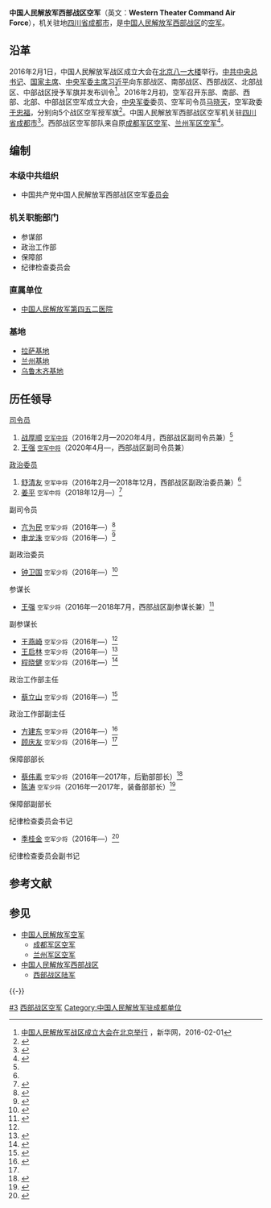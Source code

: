 {{Infobox military unit
|unit_name = 中国人民解放军西部战区空军
|image = [[File:Air_Force_Flag_of_the_People's_Republic_of_China.svg|120px]]
|caption = [[中国人民解放军军旗|中国人民解放军空军军旗]]
|dates = 2016年至今
|country = {{PRC}}
|軍種 = [[空军|空军]]
|type =中国人民解放军副战区级军种
|role = 空中作战、防空作战
|size = 
|current_commander_label = [[司令员|司令员]]
|current_commander  = [[王强_(解放军)|王强]] <small>[[中国人民解放军中将|中将]]</small>
|ceremonial_chief_label = [[政治委员|政治委员]]
|ceremonial_chief = [[姜平_(空军)|姜平]] <small>[[中国人民解放军中将|中将]]</small>
|command_structure = [[中国人民解放军空军|中国人民解放军空军]]领导机构<br />[[中国人民解放军西部战区|中国人民解放军西部战区]]
|branch = [[中国人民解放军空军|中国人民解放军空军]]
|garrison = [[四川省|四川省]][[成都市|成都市]]
|nickname = 
|colors = {{color box|#FF0000}}{{color box|#007FFF}} [[红色|红色]]与[[天蓝色|天蓝色]]
|motto = 
|equipment =
|march = 《[[中国空军进行曲|中国空军进行曲]]》
|patron =
|notable_commanders = 
|battles = 
|identification_symbol =
|identification_symbol_label = 臂章
}}
{{中华人民共和国军事 |hidden = 1}}

'''中国人民解放军西部战区空军'''（英文：'''Western Theater Command Air Force'''），机关驻地[[四川省|四川省]][[成都市|成都市]]，是[[中国人民解放军西部战区|中国人民解放军西部战区]]的[[中国人民解放军空军|空军]]。

== 沿革 ==
2016年2月1日，中国人民解放军战区成立大会在[[北京|北京]][[八一大楼|八一大楼]]举行。[[中共中央总书记|中共中央总书记]]、[[中华人民共和国主席|国家主席]]、[[中央军委主席|中央军委主席]][[习近平|习近平]]向东部战区、南部战区、西部战区、北部战区、中部战区授予军旗并发布训令<ref>[http://news.xinhuanet.com/politics/2016-02/01/c_1117960554.htm 中国人民解放军战区成立大会在北京举行] {{Wayback|url=http://news.xinhuanet.com/politics/2016-02/01/c_1117960554.htm |date=20170922222113 }}，新华网，2016-02-01</ref>。2016年2月初，空军召开东部、南部、西部、北部、中部战区空军成立大会，[[中央军委|中央军委]]委员、空军司令员[[马晓天|马晓天]]，空军政委[[于忠福|于忠福]]，分别向5个战区空军授军旗<ref name=wy>{{Cite web |url = http://news.163.com/16/0206/16/BF5EB77V00014AED.html |title = 徐安祥出任南部战区空军司令员，安兆庆任政委 |author =  |date = 2016-02-06 |publisher = 网易 |language =  |accessdate =  |quote =  |archive-url = https://web.archive.org/web/20170107103114/http://news.163.com/16/0206/16/BF5EB77V00014AED.html |archive-date = 2017-01-07 |dead-url = yes }}</ref>。中国人民解放军西部战区空军机关驻[[四川省|四川省]][[成都市|成都市]]<ref>{{Cite web|url = http://news.xinhuanet.com/local/2016-02/04/c_1117992613.htm|title = 黄新初率队慰问西部战区空军 共叙军民鱼水深情|author = |date = 2016-02-04|publisher = 新华网|language = |accessdate = |quote = |archive-date = 2017-01-07|archive-url = https://web.archive.org/web/20170107005015/http://news.xinhuanet.com/local/2016-02/04/c_1117992613.htm|dead-url = no}}</ref>。西部战区空军部队来自原[[成都军区空军|成都军区空军]]、[[兰州军区空军|兰州军区空军]]<ref name=hb>{{Cite web  |url =http://war.163.com/16/0407/16/BK2I4JDL00014OVF.html  |title =军报:西部战区空军由原兰空成空合并组建  |author =  |date =2016-04-07  |publisher =网易  |language =  |accessdate =  |quote =  |archive-url =https://web.archive.org/web/20170107101801/http://war.163.com/16/0407/16/BK2I4JDL00014OVF.html  |archive-date =2017-01-07  |dead-url =yes  }}</ref>。

== 编制 ==
=== 本级中共组织 ===
* 中国共产党中国人民解放军西部战区空军[[党委|委员会]]

=== 机关职能部门 ===
* 参谋部
* 政治工作部
* 保障部
* 纪律检查委员会

===直属单位===
*[[中国人民解放军第四五二医院|中国人民解放军第四五二医院]]

=== 基地 ===
* [[中国人民解放军空军拉萨基地|拉萨基地]]
* [[中国人民解放军空军兰州基地|兰州基地]]
* [[中国人民解放军空军乌鲁木齐基地|乌鲁木齐基地]]

== 历任领导 ==
{{col-begin}}
{{col-2}}
; [[司令员|司令员]]
# [[战厚顺|战厚顺]] <small>[[中国人民解放军中将|空军中将]]</small>（2016年2月—2020年4月，西部战区副司令员兼）<ref name=hb/>
# [[王强_(解放军)|王强]] <small>[[中国人民解放军中将|空军中将]]</small>（2020年4月—，西部战区副司令员兼）
{{col-2}}

; [[政治委员|政治委员]]
# [[舒清友|舒清友]] <small>空军中将</small>（2016年2月—2018年12月，西部战区副政治委员兼）<ref name=hb/>
# [[姜平_(空军)|姜平]] <small>空军中将</small>（2018年12月—）<ref>{{cite web |title=空军政治工作部副主任姜平少将升任西部战区空军政委 |url=https://www.thepaper.cn/newsDetail_forward_2849306 |website=澎湃新闻 |accessdate=2019-01-13 |date=2019-01-13 |archive-date=2019-01-13 |archive-url=https://web.archive.org/web/20190113182355/https://www.thepaper.cn/newsDetail_forward_2849306 |dead-url=no }}</ref>
{{col-end}}

{{col-begin}}
{{col-2}}
; 副司令员
*[[亢为民|亢为民]] <small>空军少将</small>（2016年—）<ref>{{Cite web  |url =http://mil.sohu.com/20160801/n462005048.shtml  |title =蔡立山任西部战区空军政工部主任:长期服役空军  |author =  |date =2016-08-01  |publisher =搜狐  |language =  |accessdate =  |quote =  |archive-url =https://web.archive.org/web/20191212015530/http://mil.sohu.com/20160801/n462005048.shtml  |archive-date =2019-12-12  |dead-url =yes  }}</ref>
*[[申龙洙|申龙洙]] <small>空军少将</small>（2016年—）<ref>{{Cite web|url =  http://money.163.com/16/1223/17/C903DJ48002580S6.html#from=keyscan|title =  申龙洙任西部战区空军副司令员，曾任原成都军区空军副司令员|author =  |date =  2016-12-23|publisher =  网易|language =  |accessdate =  |quote =  |archive-url =  https://web.archive.org/web/20190124005554/http://money.163.com/16/1223/17/C903DJ48002580S6.html#from=keyscan|archive-date =  2019-01-24|dead-url =  yes}}</ref>
{{col-2}}

; 副政治委员
*[[钟卫国|钟卫国]] <small>空军少将</small>（2016年—）<ref>{{Cite web|url = http://finance.ifeng.com/a/20160508/14370215_0.shtml|title = 钟卫国少将出任西部战区空军副政委|author = |date = 2016-05-08|publisher = 凤凰网|language = |accessdate = |quote = |archive-date = 2019-01-24|archive-url = https://web.archive.org/web/20190124005554/http://finance.ifeng.com/a/20160508/14370215_0.shtml|dead-url = no}}</ref>

{{col-end}}

{{col-begin}}
{{col-2}}
;参谋长
*[[王强_(空军)|王强]] <small>空军少将</small>（2016年—2018年7月，西部战区副参谋长兼）<ref>{{Cite web|url =  http://news.qq.com/a/20160801/045124.htm|title =  王强调任西部战区副参谋长兼西部战区空军参谋长|author =  |date =  2016-08-01|publisher =  腾讯|language =  |accessdate =  |quote =  |archive-date =  2020-11-17|archive-url =  https://web.archive.org/web/20201117204759/https://news.qq.com/a/20160801/045124.htm|dead-url =  no}}</ref>

;副参谋长
*[[王燕崎|王燕崎]] <small>空军少将</small>（2016年—）<ref name=wqilin/>
*[[王启林|王启林]] <small>空军少将</small>（2016年—）<ref name=wqilin>{{Cite web |url = http://mil.sohu.com/20160414/n444181028.shtml |title = 王启林少将任西部战区空军副参谋长 履历不凡 |author =  |date = 2016-04-14 |publisher = 搜狐 |language =  |accessdate =  |quote =  |archive-date = 2017-08-29 |archive-url = https://web.archive.org/web/20170829162019/http://mil.sohu.com/20160414/n444181028.shtml |dead-url = no }}</ref>
*[[程晓健|程晓健]] <small>空军少将</small>（2016年—）<ref>{{Cite web |url = http://news.qq.com/a/20160626/024178.htm |title = 程晓健任西部战区空军副参谋长 系空军首位女师长 |author =  |date = 2016-06-26 |publisher = 腾讯 |language =  |accessdate =  |quote =  |archive-date = 2020-11-16 |archive-url = https://web.archive.org/web/20201116211918/https://news.qq.com/a/20160626/024178.htm |dead-url = no }}</ref>

{{col-2}}
;政治工作部主任
*[[蔡立山|蔡立山]] <small>空军少将</small>（2016年—）<ref>{{Cite web |url = http://mil.sohu.com/20160801/n462005048.shtml |title = 蔡立山任西部战区空军政工部主任:长期服役空军 |author =  |date = 2016-08-01 |publisher = 搜狐 |language =  |accessdate =  |quote =  |archive-url = https://web.archive.org/web/20191212015530/http://mil.sohu.com/20160801/n462005048.shtml |archive-date = 2019-12-12 |dead-url = yes }}</ref>

;政治工作部副主任
*[[方建东|方建东]] <small>空军少将</small>（2016年—）<ref>{{Cite web|url =  http://mil.sohu.com/20160902/n467308261.shtml|title =  西部战区空军再添一将:方建东任政工部副主任|author =  |date =  2016-09-02|publisher =  搜狐|language =  |accessdate =  |quote =  |archive-date =  2020-07-20|archive-url =  https://web.archive.org/web/20200720160508/https://mil.sohu.com/20160902/n467308261.shtml|dead-url =  no}}</ref>
*[[顾庆友|顾庆友]] <small>空军少将</small>（2016年—）<ref name=jigj/>

{{col-end}}


{{col-begin}}
{{col-2}}
; 保障部部长
* [[蔡伟素|蔡伟素]] <small>空军少将</small>（2016年—2017年，后勤部部长）<ref>{{Cite web |url = http://www.thepaper.cn/newsDetail_forward_1587198 |title = 蔡伟素任西部战区空军后勤部部长 |author =  |date = 2016-12-25 |publisher = 澎湃新闻 |language =  |accessdate =  |quote =  |archive-date = 2020-11-04 |archive-url = https://web.archive.org/web/20201104105331/http://www.thepaper.cn/newsDetail_forward_1587198 |dead-url = no }}</ref>
* [[陈涛_(空军)|陈涛]] <small>空军少将</small>（2016年—2017年，装备部部长）<ref>{{Cite web  |url =http://www.81.cn/ysj/2017-03/09/content_7522371_4.htm  |title =改革前夕，西部战区空军装备部笔墨丹青聚军心  |author =  |date =2017-03-09  |publisher =中国军网  |language =  |accessdate =  |quote =  |archive-date =2020-07-20  |archive-url =https://web.archive.org/web/20200720160521/http://www.81.cn/ysj/2017-03/09/content_7522371_4.htm  |dead-url =no  }}</ref>

; 保障部副部长

{{col-2}}
; 纪律检查委员会书记
* [[季桂金|季桂金]] <small>空军少将</small>（2016年—）<ref name=jigj>{{cite web |url = http://news.163.com/17/0801/02/CQNIO95J000187VI.html |title = 畅叙军民鱼水情深 共谋融合发展大计 |author =  |date = 2017-08-01 |website = 网易 |language =  |accessdate =  |quote =  |archive-date = 2020-11-16 |archive-url = https://web.archive.org/web/20201116224035/https://news.163.com/17/0801/02/CQNIO95J000187VI.html |dead-url = no }}</ref>

; 纪律检查委员会副书记

{{col-end}}

== 参考文献 ==
{{Reflist|30em}}

== 参见 ==
{{Portal|中华人民共和国|军事航空|成都|四川|重庆|西藏|青海|甘肃|宁夏|新疆}}
* [[中国人民解放军空军|中国人民解放军空军]]
** [[中国人民解放军成都军区空军|成都军区空军]]
** [[中国人民解放军兰州军区空军|兰州军区空军]]
* [[中国人民解放军西部战区|中国人民解放军西部战区]]
** [[中国人民解放军西部战区陆军|西部战区陆军]]

{{-}}
{{PLA Military Region}}
{{中国人民解放军空军}}
{{中国人民解放军机场|西}}

[[Category:中国人民解放军各战区空军|#3]]
[[Category:西部战区空军|]]
[[Category:中国人民解放军驻成都单位|Category:中国人民解放军驻成都单位]]